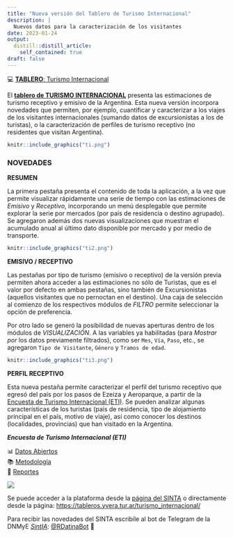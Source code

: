 ```yaml
---
title: "Nueva versión del Tablero de Turismo Internacional"
description: |
  Nuevos datos para la caracterización de los visitantes
date: 2023-01-24
output:
  distill::distill_article:
    self_contained: true
draft: false
---
```


<aside>

💻 [**TABLERO**: Turismo Internacional](https://tableros.yvera.tur.ar/turismo_internacional/)

</aside>

El [**tablero de TURISMO INTERNACIONAL**](https://tableros.yvera.tur.ar/turismo_internacional/) presenta las estimaciones de turismo receptivo y emisivo de la Argentina. Esta nueva versión incorpora novedades que permiten, por ejemplo, cuantificar y caracterizar a los viajes de los visitantes internacionales (sumando datos de excursionistas a los de turistas), o la caracterización de perfiles de turismo receptivo (no residentes que visitan Argentina).

```r

knitr::include_graphics("ti.png")


```

### NOVEDADES

**RESUMEN**

La primera pestaña presenta el contenido de toda la aplicación, a la vez que permite visualizar rápidamente una serie de tiempo con las estimaciones de *Emisivo* y *Receptivo*, incorporando un menú desplegable que permite explorar la serie por mercados (por país de residencia o destino agrupado). Se agregaron además dos nuevas visualizaciones que muestran el acumulado anual al último dato disponible por mercado y por medio de transporte.

```r

knitr::include_graphics("ti2.png")
```

**EMISIVO / RECEPTIVO**

Las pestañas por tipo de turismo (emisivo o receptivo) de la versión previa permiten ahora acceder a las estimaciones no sólo de Turistas, que es el valor por defecto en ambas pestañas, sino también de Excursionistas (aquellos visitantes que no pernoctan en el destino). Una caja de selección al comienzo de los respectivos módulos de *FILTRO* permite seleccionar la opción de preferencia.

Por otro lado se generó la posibilidad de nuevas aperturas dentro de los módulos de *VISUALIZACIÓN*. A las variables ya habilitadas (para *Mostrar por* los datos previamente filtrados), como ser `Mes`, `Vía`, `Paso`, etc., se agregaron `Tipo de Visitante`, `Género` y `Tramos de edad`.

```r
knitr::include_graphics("ti3.png")
```

**PERFIL RECEPTIVO**

Esta nueva pestaña permite caracterizar el perfil del turismo receptivo que egresó del país por los pasos de Ezeiza y Aeroparque, a partir de la [Encuesta de Turismo Internacional (ETI)](https://bitacora.yvera.tur.ar/posts/2022-05-31-intro-eti/ "Encuesta de Turismo Internacional (ETI)"). Se pueden analizar algunas características de los turistas (país de residencia, tipo de alojamiento principal en el país, motivo de viaje), así como conocer los destinos (localidades, provincias) que han visitado en la Argentina.

<aside>

***Encuesta de Turismo Internacional (ETI)***

📊 [Datos Abiertos](https://datos.yvera.gob.ar/dataset/encuesta-turismo-internacional)\
📚 [Metodología](https://www.yvera.tur.ar/sinta/informe/documentos/descarga/5d5c00efe6866641938689.pdf)\
📑 [Reportes](https://www.yvera.tur.ar/sinta/informe/info/turismo-internacional/informes-tecnicos)

</aside>

![](ti4.png)

Se puede acceder a la plataforma desde la [página del SINTA](https://www.yvera.tur.ar/sinta/) o directamente desde la página: <https://tableros.yvera.tur.ar/turismo_internacional/>

::: {.infobox}
Para recibir las novedades del SINTA escribíle al bot de Telegram de la DNMyE <a href='https://bitacora.yvera.tur.ar/posts/2022-09-08-sintia/' target='_blank'>*SintIA*</a>: <a href='https://t.me/RDatinaBot' target='_blank'>@RDatinaBot</a> 🤖
:::
